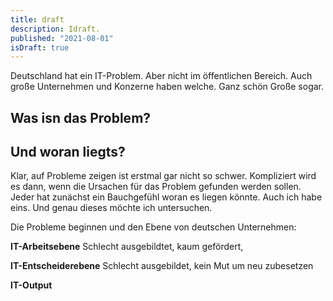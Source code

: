 ```yaml
---
title: draft
description: Idraft.
published: "2021-08-01"
isDraft: true
---
```


Deutschland hat ein IT-Problem. Aber nicht im öffentlichen Bereich. Auch große Unternehmen und Konzerne haben welche. Ganz schön Große sogar. 

## Was isn das Problem?



## Und woran liegts?

Klar, auf Probleme zeigen ist erstmal gar nicht so schwer. Kompliziert wird es dann, wenn die Ursachen für das Problem gefunden werden sollen. Jeder hat zunächst ein Bauchgefühl woran es liegen könnte. Auch ich habe eins. Und genau dieses möchte ich untersuchen.

Die Probleme beginnen und den Ebene von deutschen Unternehmen:

**IT-Arbeitsebene**
Schlecht ausgebildtet, kaum gefördert,

**IT-Entscheiderebene**
Schlecht ausgebildet, kein Mut um neu zubesetzen

**IT-Output**